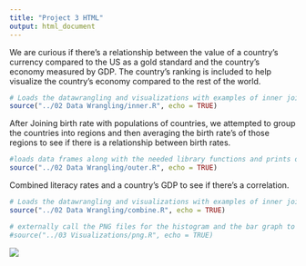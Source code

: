 ```yaml
---
title: "Project 3 HTML"
output: html_document
---
```


We are curious if there's a relationship between the value of a country's currency compared to the US as a gold standard and the country's economy measured by GDP.  The country's ranking is included to help visualize the country's economy compared to the rest of the world. 


```r
# Loads the datawrangling and visualizations with examples of inner join, outer join, and combining data sets
source("../02 Data Wrangling/inner.R", echo = TRUE)
```

After Joining birth rate with populations of countries, we attempted to group the countries into regions and then averaging the birth rate's of those regions to see if there is a relationship between birth rates. 

```r
#loads data frames along with the needed library functions and prints out
source("../02 Data Wrangling/outer.R", echo = TRUE)
```

Combined literacy rates and a country's GDP to see if there's a correlation.
```r
# Loads the datawrangling and visualizations with examples of inner join, outer join, and combining data sets
source("../02 Data Wrangling/combine.R", echo = TRUE)
```


```r
# externally call the PNG files for the histogram and the bar graph to display categorical variables
#source("../03 Visualizations/png.R", echo = TRUE)
```

![](./histogram.png)    
